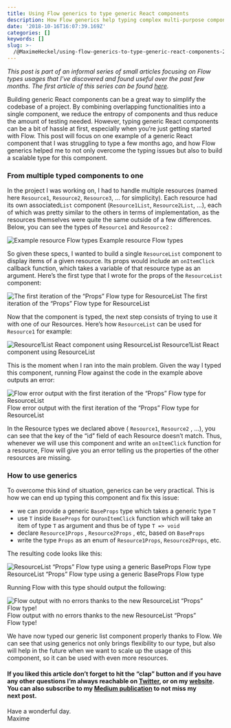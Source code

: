 ```yaml
---
title: Using Flow generics to type generic React components
description: How Flow generics help typing complex multi-purpose components
date: '2018-10-16T16:07:39.169Z'
categories: []
keywords: []
slug: >-
  /@MaximeHeckel/using-flow-generics-to-type-generic-react-components-22dd642634d8
---
```


_This post is part of an informal series of small articles focusing on Flow types usages that I’ve discovered and found useful over the past few months. The first article of this series can be found_ [_here_](https://medium.com/@MaximeHeckel/how-to-efficiently-type-your-styled-components-with-flow-f43930a0dd2b)_._

Building generic React components can be a great way to simplify the codebase of a project. By combining overlapping functionalities into a single component, we reduce the entropy of components and thus reduce the amount of testing needed. However, typing generic React components can be a bit of hassle at first, especially when you‘re just getting started with Flow. This post will focus on one example of a generic React component that I was struggling to type a few months ago, and how Flow generics helped me to not only overcome the typing issues but also to build a scalable type for this component.

### From multiple typed components to one

In the project I was working on, I had to handle multiple resources (named here `Resource1`, `Resource2`, `Resource3`, … for simplicity). Each resource had its own associated`List` component (`Resource1List`, `Resource2List`, …), each of which was pretty similar to the others in terms of implementation, as the resources themselves were quite the same outside of a few differences. Below, you can see the types of `Resource1` and `Resource2` :

![Example resource Flow types](img/1__lOa9krzkfhvYQ__cbUaT87w.png)
Example resource Flow types

So given these specs, I wanted to build a single `ResourceList` component to display items of a given resource. Its props would include an `onItemClick` callback function, which takes a variable of that resource type as an argument. Here’s the first type that I wrote for the props of the `ResourceList` component:

![The first iteration of the “Props” Flow type for ResourceList](img/1__2GcPxtTnZDK5c68WTIq16w.png)
The first iteration of the “Props” Flow type for ResourceList

Now that the component is typed, the next step consists of trying to use it with one of our Resources. Here’s how `ResourceList` can be used for `Resource1` for example:

![Resource1List React component using ResourceList](img/1__RQrQkC6frHaBR__9Pc5__oAQ.png)
Resource1List React component using ResourceList

This is the moment when I ran into the main problem. Given the way I typed this component, running Flow against the code in the example above outputs an error:

![Flow error output with the first iteration of the “Props” Flow type for ResourceList](img/1__K4q47RYFJGlAz0nkpY32hw.png)
Flow error output with the first iteration of the “Props” Flow type for ResourceList

In the Resource types we declared above ( `Resource1`, `Resource2` , …), you can see that the key of the “id” field of each Resource doesn’t match. Thus, whenever we will use this component and write an `onItemClick` function for a resource, Flow will give you an error telling us the properties of the other resources are missing.

### How to use generics

To overcome this kind of situation, generics can be very practical. This is how we can end up typing this component and fix this issue:

*   we can provide a generic `BaseProps` type which takes a generic type `T`
*   use `T` inside `BaseProps` for our`onItemClick` function which will take an item of type `T` as argument and thus be of type `T => void`
*   declare `Resource1Props` , `Resource2Props` , etc, based on `BaseProps`
*   write the type `Props` as an enum of `Resource1Props`, `Resource2Props`, etc.

The resulting code looks like this:

![ResourceList “Props” Flow type using a generic BaseProps Flow type](img/1__eI8mDeb2DeBT3b6Qn17Egw.png)
ResourceList “Props” Flow type using a generic BaseProps Flow type

Running Flow with this type should output the following:

![Flow output with no errors thanks to the new ResourceList “Props” Flow type!](img/1__tQs3TltRtn__sntDOaUxdLg.png)
Flow output with no errors thanks to the new ResourceList “Props” Flow type!

We have now typed our generic list component properly thanks to Flow. We can see that using generics not only brings flexibility to our type, but also will help in the future when we want to scale up the usage of this component, so it can be used with even more resources.

#### If you liked this article don’t forget to hit the “clap” button and if you have any other questions I’m always reachable on [Twitter](http://twitter.com/MaximeHeckel), or on my [website](https://maximeheckel.com). You can also subscribe to my [Medium publication](https://medium.com/maxime-heckel) to not miss my next post.

Have a wonderful day.  
Maxime